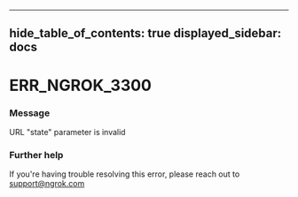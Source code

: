

---
hide_table_of_contents: true
displayed_sidebar: docs
---


# ERR_NGROK_3300

### Message
URL "state" parameter is invalid

<ErrorDetails />



### Further help
If you're having trouble resolving this error, please reach out to [support@ngrok.com](mailto:support@ngrok.com?subject=Help%20with%20ERR_NGROK_3300)

